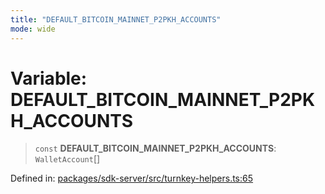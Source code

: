 ```yaml
---
title: "DEFAULT_BITCOIN_MAINNET_P2PKH_ACCOUNTS"
mode: wide
---
```

  
# Variable: DEFAULT\_BITCOIN\_MAINNET\_P2PKH\_ACCOUNTS

> `const` **DEFAULT\_BITCOIN\_MAINNET\_P2PKH\_ACCOUNTS**: `WalletAccount`[]

Defined in: [packages/sdk-server/src/turnkey-helpers.ts:65](https://github.com/tkhq/sdk/blob/main/packages/sdk-server/src/turnkey-helpers.ts#L65)
